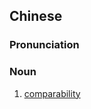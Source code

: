 ==Chinese==
{{zh-forms|type=21}}

===Pronunciation===
{{zh-pron
|m=kěbǐxìng
|cat=n
}}

===Noun===
{{zh-noun}}

# [[comparability]]